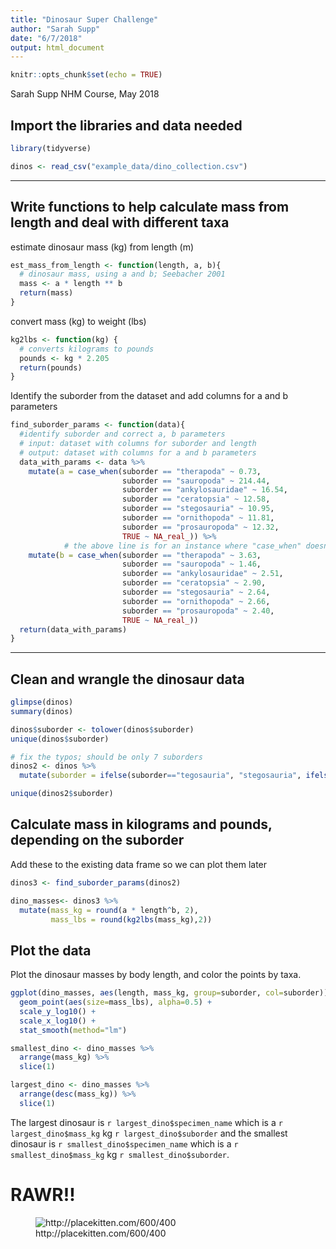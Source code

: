 ```yaml
---
title: "Dinosaur Super Challenge"
author: "Sarah Supp"
date: "6/7/2018"
output: html_document
---
```


```r
knitr::opts_chunk$set(echo = TRUE)
```

Sarah Supp
NHM Course, May 2018

## Import the libraries and data needed
```r
library(tidyverse)

dinos <- read_csv("example_data/dino_collection.csv") 

```

***

## Write functions to help calculate mass from length and deal with different taxa

estimate dinosaur mass (kg) from length (m)
```r
est_mass_from_length <- function(length, a, b){
  # dinosaur mass, using a and b; Seebacher 2001
  mass <- a * length ** b
  return(mass)
}
```

convert mass (kg) to weight (lbs)
```r
kg2lbs <- function(kg) {
  # converts kilograms to pounds
  pounds <- kg * 2.205
  return(pounds)
}
```

Identify the suborder from the dataset and add columns for a and b parameters
```r

find_suborder_params <- function(data){
  #identify suborder and correct a, b parameters
  # input: dataset with columns for suborder and length
  # output: dataset with columns for a and b parameters
  data_with_params <- data %>%
    mutate(a = case_when(suborder == "therapoda" ~ 0.73,
                         suborder == "sauropoda" ~ 214.44,
                         suborder == "ankylosauridae" ~ 16.54,
                         suborder == "ceratopsia" ~ 12.58,
                         suborder == "stegosauria" ~ 10.95,
                         suborder == "ornithopoda" ~ 11.81,
                         suborder == "prosauropoda" ~ 12.32,
                         TRUE ~ NA_real_)) %>%     
            # the above line is for an instance where "case_when" doesn't match anything
    mutate(b = case_when(suborder == "therapoda" ~ 3.63,
                         suborder == "sauropoda" ~ 1.46,
                         suborder == "ankylosauridae" ~ 2.51,
                         suborder == "ceratopsia" ~ 2.90,
                         suborder == "stegosauria" ~ 2.64,
                         suborder == "ornithopoda" ~ 2.66,
                         suborder == "prosauropoda" ~ 2.40,
                         TRUE ~ NA_real_))
  return(data_with_params)
}
```

***

## Clean and wrangle the dinosaur data
```r
glimpse(dinos)
summary(dinos)

dinos$suborder <- tolower(dinos$suborder)
unique(dinos$suborder)

# fix the typos; should be only 7 suborders
dinos2 <- dinos %>%
  mutate(suborder = ifelse(suborder=="tegosauria", "stegosauria", ifelse(suborder=="onithopoda", "ornithopoda", suborder)))

unique(dinos2$suborder)
```

## Calculate mass in kilograms and pounds, depending on the suborder
Add these to the existing data frame so we can plot them later
```r
dinos3 <- find_suborder_params(dinos2)

dino_masses<- dinos3 %>%
  mutate(mass_kg = round(a * length^b, 2),
         mass_lbs = round(kg2lbs(mass_kg),2))

```


## Plot the data
Plot the dinosaur masses by body length, and color the points by taxa. 
```r
ggplot(dino_masses, aes(length, mass_kg, group=suborder, col=suborder)) + 
  geom_point(aes(size=mass_lbs), alpha=0.5) +
  scale_y_log10() + 
  scale_x_log10() + 
  stat_smooth(method="lm")
```

```r
smallest_dino <- dino_masses %>%
  arrange(mass_kg) %>%
  slice(1)

largest_dino <- dino_masses %>%
  arrange(desc(mass_kg)) %>%
  slice(1)
```


The largest dinosaur is `r largest_dino$specimen_name` which is a `r largest_dino$mass_kg` kg `r largest_dino$suborder` and the smallest dinosaur is `r smallest_dino$specimen_name` which is a `r smallest_dino$mass_kg` kg `r smallest_dino$suborder`.

# RAWR!!
![http://placekitten.com/600/400](http://placekitten.com/600/400)


